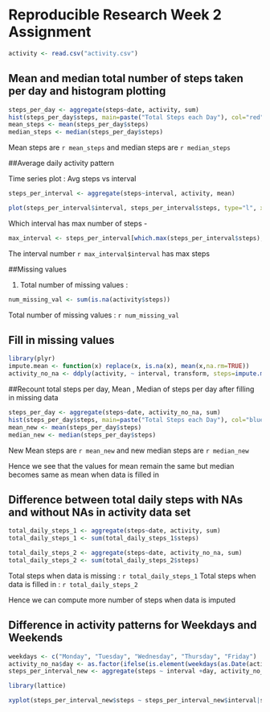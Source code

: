 # Reproducible Research Week 2 Assignment

```r
activity <- read.csv("activity.csv")
```

## Mean and median total number of steps taken per day and histogram plotting  

```r
steps_per_day <- aggregate(steps~date, activity, sum)
hist(steps_per_day$steps, main=paste("Total Steps each Day"), col="red", xlab="Num of steps per day")
mean_steps <- mean(steps_per_day$steps)
median_steps <- median(steps_per_day$steps)
```

Mean steps are `r mean_steps` and median steps are `r median_steps`

##Average daily activity pattern  


Time series plot : Avg steps vs interval

```r
steps_per_interval <- aggregate(steps~interval, activity, mean)

plot(steps_per_interval$interval, steps_per_interval$steps, type="l", xlab="Interval", ylab="Steps", main="Average number of steps per interval")
```

Which interval has max number of steps - 
```r
max_interval <- steps_per_interval[which.max(steps_per_interval$steps),]
```

The interval number `r max_interval$interval` has max steps

##Missing values  

1. Total number of missing values : 

```r
num_missing_val <- sum(is.na(activity$steps))
```

Total number of missing values : `r num_missing_val`

## Fill in missing values
```r
library(plyr)
impute.mean <- function(x) replace(x, is.na(x), mean(x,na.rm=TRUE))
activity_no_na <- ddply(activity, ~ interval, transform, steps=impute.mean(steps))
```

##Recount total steps per day, Mean , Median of steps per day after filling in missing data
```r
steps_per_day <- aggregate(steps~date, activity_no_na, sum)
hist(steps_per_day$steps, main=paste("Total Steps each Day"), col="blue", xlab="Num of steps per day")
mean_new <- mean(steps_per_day$steps)
median_new <- median(steps_per_day$steps)
```

New Mean steps are `r mean_new` and new median steps are `r median_new`

Hence we see that the values for mean remain the same but median becomes same as mean when data is filled in

## Difference between total daily steps with NAs and without NAs in activity data set
```r
total_daily_steps_1 <- aggregate(steps~date, activity, sum)
total_daily_steps_1 <- sum(total_daily_steps_1$steps)

total_daily_steps_2 <- aggregate(steps~date, activity_no_na, sum)
total_daily_steps_2 <- sum(total_daily_steps_2$steps)

```
Total steps when data is missing : `r total_daily_steps_1` 
Total steps when data is filled in : `r total_daily_steps_2`

Hence we can compute more number of steps when data is imputed

## Difference in activity patterns for Weekdays and Weekends

```r
weekdays <- c("Monday", "Tuesday", "Wednesday", "Thursday", "Friday")
activity_no_na$day <- as.factor(ifelse(is.element(weekdays(as.Date(activity_no_na$date)),weekdays), "Weekday", "Weekend"))
steps_per_interval_new <- aggregate(steps ~ interval +day, activity_no_na, mean)

library(lattice)

xyplot(steps_per_interval_new$steps ~ steps_per_interval_new$interval|steps_per_interval_new$day, main="Average Steps per Day by Interval",xlab="Interval", ylab="Steps",layout=c(1,2), type="l")
```

